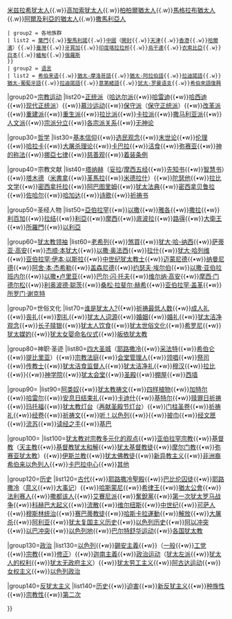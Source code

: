 {{Navbox
 | name = 犹太人和犹太教
 | title = [[犹太人]]和[[犹太教]]
 | liststyle = padding：0.25em 0;line-height：1.4em;
 | image = [[File:Menorah blue.svg|80px]]

 | group1 = 民系
 | list1 = {{Navbox subgroup
 | list1 = [[塞法迪犹太人]]{{.w}}[[阿什肯納茲猶太人]]{{.w}}[[米兹拉希犹太人]]{{.w}}[[高加索犹太人]]{{.w}}[[柏柏爾猶太人]]{{.w}}[[馬格拉布猶太人]]{{.w}}[[阿爾及利亞的猶太人]]{{.w}}[[撒馬利亞人]]
 | group2 = 各地族群
 | list2 = [[葉門猶太人|葉門]]{{.w}}[[聖馬力諾猶太人|聖馬利諾]]{{.w}}[[中國猶太人|中國]]（[[开封犹太人|開封]]{{.w}}[[天津犹太移民|天津]]{{.w}}[[在港猶太人|香港]]{{.w}}[[哈爾濱僑民#猶太僑民|哈爾濱]]）{{.w}}[[臺灣猶太人歷史|臺灣]]{{.w}}[[牙買加猶太人|牙買加]]{{.w}}[[柯枝猶太人|印度喀拉拉邦]]{{.w}}[[阿巴尤達亞|烏干達]]{{.w}}[[贝塔以色列|衣索比亞]]{{.w}}[[日本猶太人|日本]]{{.w}}[[緬甸的猶太人|緬甸]]{{.w}}[[猶太自治州|俄羅斯]]
 }}
 | group2 = [[猶太語言|语言]]
 | list2 = [[希伯来语]]{{.w}}[[猶太-摩洛哥語]]{{.w}}[[猶太-阿拉伯語]]{{.w}}[[拉迪諾語]]{{.w}}[[猶太-葡萄牙語]]{{.w}}[[拉迪諾語]]{{.w}}[[意第緒語]]{{.w}}[[犹太-罗曼语支]]{{.w}}[[希伯來語復興]]

|group20=[[犹太宗教运动|宗教运动]]
|list20={{nowrap begin}}[[犹太教正统派|正统派]]（[[哈达尔派]]{{•w}}[[哈雷迪猶太教|哈雷迪]]{{•w}}[[哈西迪猶太教|哈西迪]]{{•w}}[[现代正统派犹太教|现代正统派]]）{{•w}}[[慕沙运动]]{{•w}}[[犹太教保守派|保守派]]（[[犹太教保守正统派|保守正统派]]）{{•w}}[[犹太教改革派|改革派]]{{•w}}[[犹太教重建派|重建派]]{{•w}}[[犹太人重生派|重生派]]{{•w}}[[犹太教拉比派|拉比派]]{{•w}}[[犹太教卡拉派|卡拉派]]{{•w}}[[撒馬利亞教|撒马利亚派]]{{•w}}[[犹太教人文派|人文派]]{{•w}}[[犹太教宗派分立|宗派分立]]{{•w}}[[犹太教各宗派间关系|各宗派关系]]{{•w}}[[犹太无神论|无神论]]{{nowrap end}}

|group30=[[犹太哲学|哲学]]
|list30={{nowrap begin}}[[犹太基本信仰|基本信仰]]{{•w}}[[选民 (宗教)|选民观念]]{{•w}}[[犹太末世论|末世论]]{{•w}}[[犹太伦理|伦理]]{{•w}}[[哈拉卡]]{{•w}}[[犹太人大屠杀理论|大屠杀理论]]{{•w}}[[卡巴拉]]{{•w}}[[符合教規的食物 (猶太教)|洁食]]{{•w}}[[弥赛亚]]{{•w}}[[犹太教对神的称呼|神的称法]]{{•w}}[[挪亞七律]]{{•w}}[[犹太慈善观|慈善观]]{{•w}}[[犹太着装条例|着装条例]]{{nowrap end}}

|group40=宗教文献
|list40={{nowrap begin}}[[塔纳赫]]（[[妥拉]]/[[摩西五经]]{{•w}}[[先知书]]{{•w}}[[智慧书]]）{{•w}}[[塔木德]]（[[米書拿]]{{•w}}[[革馬拉]]{{•w}}[[米德拉什]]）{{•w}}[[陀瑟他]]{{•w}}[[拉比文学]]{{•w}}[[密西拿托拉]]{{•w}}[[阿巴图里姆]]{{•w}}[[犹太法典]]{{•w}}[[密西拿贝鲁拉]]{{•w}}[[佐哈尔]]{{•w}}[[哈加达]]{{•w}}[[犹太诗歌|诗歌]]{{•w}}[[犹太教祈祷书|祈祷书]]{{nowrap end}}

|group50=圣经人物
|list50={{nowrap begin}}[[亞伯拉罕]]{{•w}}[[以撒]]{{•w}}[[雅各 (舊約聖經)|雅各]]{{•w}}[[撒拉]]{{•w}}[[利百加]]{{•w}}[[拉结]]{{•w}}[[利亞]]{{•w}}[[摩西]]{{•w}}[[底波拉]]{{•w}}[[路得記|路得]]{{•w}}[[大衛王]]{{•w}}[[所羅門]]{{•w}}[[以利亞]]{{nowrap end}}

|group60=[[犹太教领袖]]
|list60={{nowrap begin}}[[老希列]]{{•w}}[[煞買]]{{•w}}[[犹大·哈-纳西]]{{•w}}[[萨蒂亚·高安]]{{•w}}[[杰顺·本犹大]]{{•w}}[[以撒·奥法西]]{{•w}}[[拉什]]{{•w}}[[犹大·哈列维]]{{•w}}[[亚伯拉罕·伊本·以斯拉]]{{•w}}[[马所拉文士|中世纪犹太教士]]{{•w}}[[迈蒙尼德]]{{•w}}[[纳曼尼德]]{{•w}}[[阿舍·本·杰希勒]]{{•w}}[[盖森尼德]]{{•w}}[[约瑟夫·埃尔伯]]{{•w}}[[以撒·亚伯拉班内尔]]{{•w}}[[以撒•卢里亚]]{{•w}}[[巴尔·闪·托夫]]{{•w}}[[维尔纳·高安]]{{•w}}[[摩西·门德尔松]]{{•w}}[[利奥波德·聪茨]]{{•w}}[[桑松·拉斐尔·赫希]]{{•w}}[[亚伯拉罕·盖革]]{{•w}}[[所罗门·谢克特]]{{nowrap end}}

|group70=世俗文化
|list70={{nowrap begin}}[[谁是犹太人?]]{{•w}}[[祈祷最低人数]]{{•w}}[[猶太教成人禮|成人礼]]{{•w}}[[犹太教丧礼|丧礼]]{{•w}}[[割礼]]{{•w}}[[犹太人词源]]{{•w}}[[犹太人婚姻|婚姻]]{{•w}}[[犹太人婚礼|婚礼]]{{•w}}[[犹太洁净观念]]{{•w}}[[长子赎银]]{{•w}}[[犹太人饮食]]{{•w}}[[犹太世俗文化]]{{•w}}[[希罗尼]]{{•w}}[[犹太媒妁]]{{•w}}[[犹太女婴命名仪式]]{{•w}}[[皈依犹太教]]{{nowrap end}}

|group80=神职·圣迹
|list80={{nowrap begin}}[[犹太教四大圣城|四大圣城]]（[[耶路撒冷]]{{•w}}[[采法特]]{{•w}}[[希伯仑]]{{•w}}[[提比里亚]]）{{•w}}[[犹太宗教法庭|宗教法庭]]{{•w}}[[犹太会堂管理人|会堂管理人]]{{•w}}[[犹太教领唱|领唱]]{{•w}}[[祭司]]{{•w}}[[犹太传教士|传教士]]{{•w}}[[犹太洁食监督人]]{{•w}}[[犹太洁净礼]]{{•w}}[[穆汉]]{{•w}}[[拉比]]{{•w}}{{tsl|en|Rebbe|列比}}{{•w}}[[犹太神学院|神学院]]{{•w}}[[犹太会堂]]{{•w}}[[耶路撒冷圣殿|圣殿]]{{•w}}[[犹太棚屋|棚屋]]{{•w}}[[西墙]]{{nowrap end}}

|group90={{line-height|1.1em|宗教用具<br/>祈祷仪式}}
|list90={{nowrap begin}}[[阿类奴]]{{•w}}[[犹太教祷文]]{{•w}}[[住棚节四样植物|四样植物]]{{•w}}[[加特尔]]{{•w}}[[哈雷尔]]{{•w}}[[安息日结束礼]]{{•w}}[[卡迪什]]{{•w}}[[基特尔]]{{•w}}[[赎罪日祈祷]]{{•w}}[[玛托福]]{{•w}}[[犹太教灯台]]（[[再献圣殿节灯台]]）{{•w}}[[门框经文盒|门柱圣卷]]{{•w}}[[犹太教祈祷礼|祈祷礼]]{{•w}}[[托拉经卷|经卷]]{{•w}}[[犹太教祈祷文|祈祷文]]{{•w}}[[听！以色列]]{{•w}}{{le|肖法号角|shofar|羊角号}}{{•w}}[[犹太披巾|披巾]]{{•w}}[[犹太经文匣|经文匣]]{{•w}}[[流苏 (犹太教)|流苏]]{{•w}}[[读经之手]]{{•w}}[[基巴 (犹太教)|基巴]]{{nowrap end}}

|group100={{line-height|1.1em|<br/>与其他宗教的关系}}
|list100={{nowrap begin}}[[犹太教对宗教多元化的观点]]{{•w}}[[亚伯拉罕宗教]]{{•w}}[[基督教与犹太教|基督教]]（[[天主教与犹太教|天主教]]{{•w}}[[基督教犹太和解]]{{•w}}[[犹太基督教徒]]{{•w}}[[摩尔门教与犹太教|摩尔门教]]{{•w}}[[弥赛亚犹太教]]）{{•w}}[[伊斯兰教与犹太教|伊斯兰教]]{{•w}}[[犹太佛教徒]]{{•w}}[[新异教主义]]{{•w}}[[非洲裔希伯来以色列人]]{{•w}}[[卡巴拉中心]]{{•w}}[[替代犹太教|其他]]{{nowrap end}}

|group120=[[犹太历史|历史]]
|list120=[[以色列历史#古代|古代]]{{•w}}[[耶路撒冷聖殿]]{{•w}}[[巴比伦囚徒]]{{•w}}[[耶路撒冷]]（[[犹太教中的耶路撒冷|意义]]{{•w}}[[耶路撒冷大事记|大事记]]）{{•w}}[[哈斯蒙尼]]{{•w}}[[大希律王|希律王]]{{•w}}[[猶太公會]]{{•w}}[[法利赛人]]{{•w}}[[撒都该人]]{{•w}}[[艾賽尼派]]{{•w}}[[奮銳黨]]{{•w}}[[第一次犹太罗马战争]]{{•w}}[[科赫巴大起义]]{{•w}}[[犹太人大流散|流散]]{{•w}}[[维尔纽斯]]{{•w}}[[中世纪犹太人|中世纪]]{{•w}}[[可萨人]]{{•w}}[[穆斯林世界的犹太人历史|穆斯林统治]]{{•w}}[[赛巴蒂教徒]]{{•w}}[[哈斯卡拉運動]]{{•w}}[[犹太解放运动|解放]]{{•w}}[[犹太人大屠杀|大屠杀]]{{•w}}[[阿利亞運動|阿利亚]]{{•w}}[[犹太复国主义历史]]{{•w}}[[以色列历史]]{{•w}}[[阿以冲突]]{{•w}}[[以巴冲突]]{{•w}}[[以色列地]]{{•w}}[[巴尔特舒华运动]]{{•w}}[[各国犹太教]]{{nowrap end}}

|group130=[[犹太人政治运动|政治]]
|list130=[[以色列]]{{•w}}[[錫安主義]]{{•w}}（[[一般锡安主义者|一般]]{{•w}}[[工党锡安主义|工党]]{{•w}}[[宗教锡安主义|宗教]]{{•w}}[[修正锡安主义|修正]]）{{•w}}[[迦南主義]]{{•w}}[[犹太政治运动|政治运动]]（[[犹太左派]]{{•w}}[[犹太人的权利]]{{•w}}[[犹太无政府主义]]）{{•w}}[[犹太劳工主义]]{{•w}}[[阿古达运动]]{{•w}}[[犹太女权主义|女权主义]]{{•w}}[[以色列政治]]{{nowrap end}}

|group140=[[反犹太主义]]
|list140=[[反犹主义历史|历史]]{{•w}}[[对犹太人的迫害|迫害]]{{•w}}[[新反犹主义|新反犹主义]]{{•w}}[[种族歧视反犹太主义|种族性]]{{•w}}[[宗教反犹太主义|宗教性]]{{•w}}[[反犹太主义|第二次]]{{nowrap end}}

}}<noinclude>
{{documentation}}
</noinclude>